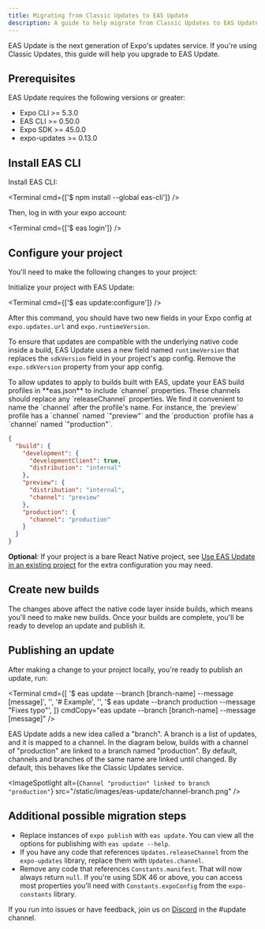 ```yaml
---
title: Migrating from Classic Updates to EAS Update
description: A guide to help migrate from Classic Updates to EAS Update.
---
```



EAS Update is the next generation of Expo's updates service. If you're using Classic Updates, this guide will help you upgrade to EAS Update.

## Prerequisites

EAS Update requires the following versions or greater:

- Expo CLI >= 5.3.0
- EAS CLI >= 0.50.0
- Expo SDK >= 45.0.0
- expo-updates >= 0.13.0

## Install EAS CLI

<Step label="1">
Install EAS CLI:

<Terminal cmd={['$ npm install --global eas-cli']} />

</Step>

<Step label="2">
Then, log in with your expo account:

<Terminal cmd={['$ eas login']} />

</Step>

## Configure your project

You'll need to make the following changes to your project:

<Step label="1">
Initialize your project with EAS Update:

<Terminal cmd={['$ eas update:configure']} />

After this command, you should have two new fields in your Expo config at `expo.updates.url` and `expo.runtimeVersion`.

</Step>

<Step label="2">

To ensure that updates are compatible with the underlying native code inside a build, EAS Update uses a new field named `runtimeVersion` that replaces the `sdkVersion` field in your project's app config. Remove the `expo.sdkVersion` property from your app config.

</Step>

<Step label="3">
To allow updates to apply to builds built with EAS, update your EAS build profiles in **eas.json** to include `channel` properties. These channels should replace any `releaseChannel` properties. We find it convenient to name the `channel` after the profile's name. For instance, the `preview` profile has a `channel` named `"preview"` and the `production` profile has a `channel` named `"production"`.

```json eas.json
{
  "build": {
    "development": {
      "developmentClient": true,
      "distribution": "internal"
    },
    "preview": {
      "distribution": "internal",
      "channel": "preview"
    },
    "production": {
      "channel": "production"
    }
  }
}
```

</Step>

<Step label="4">

**Optional**: If your project is a bare React Native project, see [Use EAS Update in an existing project](/bare/updating-your-app) for the extra configuration you may need.

</Step>

## Create new builds

The changes above affect the native code layer inside builds, which means you'll need to make new builds. Once your builds are complete, you'll be ready to develop an update and publish it.

## Publishing an update

After making a change to your project locally, you're ready to publish an update, run:

<Terminal
  cmd={[
    '$ eas update --branch [branch-name] --message [message]',
    '',
    '# Example',
    '',
    '$ eas update --branch production --message "Fixes typo"',
  ]}
  cmdCopy="eas update --branch [branch-name] --message [message]"
/>

EAS Update adds a new idea called a "branch". A branch is a list of updates, and it is mapped to a channel. In the diagram below, builds with a channel of "production" are linked to a branch named "production". By default, channels and branches of the same name are linked until changed. By default, this behaves like the Classic Updates service.

<ImageSpotlight
  alt={`Channel "production" linked to branch "production"`}
  src="/static/images/eas-update/channel-branch.png"
/>

## Additional possible migration steps

- Replace instances of `expo publish` with `eas update`. You can view all the options for publishing with `eas update --help`.
- If you have any code that references `Updates.releaseChannel` from the `expo-updates` library, replace them with `Updates.channel`.
- Remove any code that references `Constants.manifest`. That will now always return `null`. If you're using SDK 46 or above, you can access most properties you'll need with `Constants.expoConfig` from the `expo-constants` library.

If you run into issues or have feedback, join us on [Discord](https://chat.expo.dev/) in the #update channel.
